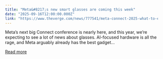 ```yaml
---
title: "Meta&#8217;s new smart glasses are coming this week"
date: "2025-09-16T12:00:00.000Z"
link: "https://www.theverge.com/news/777541/meta-connect-2025-what-to-expect"
---
```


Meta’s next big Connect conference is nearly here, and this year, we’re expecting to see a lot of news about glasses. AI-focused hardware is all the rage, and Meta arguably already has the best gadget...

[Read more](https://www.theverge.com/news/777541/meta-connect-2025-what-to-expect)
